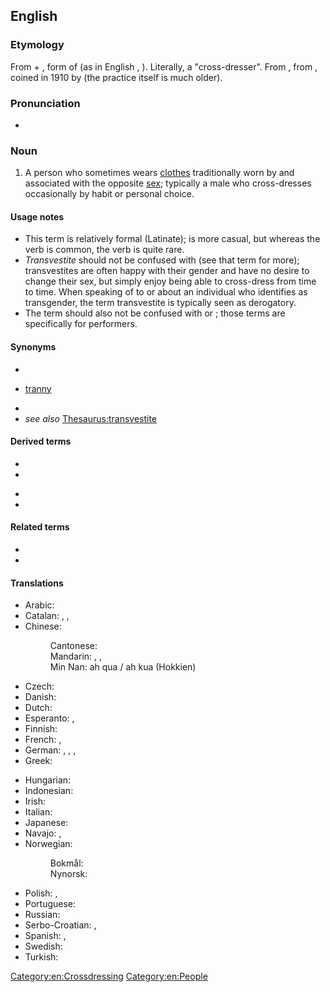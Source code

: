 ==English==
{{wikipedia}}

===Etymology===
From {{bor|en|la|trans}} + {{m|la|vestite}}, form of {{m|la|vestiō||I clothe, I dress}} (as in English {{m|en|vestment}}, {{m|en|vest}}). Literally, a "cross-dresser". From {{m|en|transvestitism}}, from {{bor|en|de|Transvestitismus}}, coined in 1910 by {{w|Magnus Hirschfeld}} (the practice itself is much older).

===Pronunciation===
* {{IPA|en|/tɹænzˈvɛstaɪt/}}

===Noun===
{{en-noun}}

# A person who sometimes wears [[clothes]] traditionally worn by and associated with the opposite [[sex]]; typically a male who cross-dresses occasionally by habit or personal choice.

====Usage notes====
* This term is relatively formal (Latinate); {{m|en|cross-dresser}} is more casual, but whereas the verb {{m|en|cross-dress}} is common, the verb {{m|en|transvest}} is quite rare.
* ''Transvestite'' should not be confused with {{m|en|transgender}} (see that term for more); transvestites are often happy with their gender and have no desire to change their sex, but simply enjoy being able to cross-dress from time to time. When speaking of to or about an individual who identifies as transgender, the term transvestite is typically seen as derogatory.
* The term should also not be confused with {{m|en|drag queen||person who performs femininity}} or {{m|en|drag king||person who performs masculinity}}; those terms are specifically for performers.

====Synonyms====
* {{l|en|cross-dresser}}
* {{qualifier|pejorative}} [[tranny]]
* {{l|en|TV}}
* ''see also'' [[Thesaurus:transvestite]]

====Derived terms====
{{der-top}}
* {{l|en|transvestic fetishism}}
* {{l|en|transvestic}}
{{der-mid}}
* {{l|en|transvestism}}
* {{l|en|transvestitism}}
{{der-bottom}}

====Related terms====
* {{l|en|transgender}}
* {{l|en|transsexual}}

====Translations====
{{trans-top-also|cross-dresser|cross-dresser}}
* Arabic: {{t+check|ar|خول}}
* Catalan: {{t+|ca|transvestit|m}}, {{t+|ca|transvestida|f}}, {{t+|ca|travestí|m|f}}
* Chinese:
*: Cantonese: {{t|yue|契第|tr=kai3 dai6}}
*: Mandarin: {{t|cmn|易裝癖|sc=Hani}}, {{t|cmn|易装癖|tr=yìzhūangpì|sc=Hani}}, {{t+|cmn|人妖|tr=rényāo|sc=Hani}}
*: Min Nan: ah qua / ah kua (Hokkien)
* Czech: {{t|cs|transvestita|m}}
* Danish: {{t|da|transvestit|c}}
* Dutch: {{t+|nl|travestiet|m}}
* Esperanto: {{t|eo|transvestulo}}, {{t|eo|transvestulino}} {{q|female}}
* Finnish: {{t+|fi|transvestiitti}}
* French: {{t+|fr|travesti|m}}, {{t+|fr|travelo|m}}
* German: {{t+|de|Transvestit|m}}, {{t+|de|Transvestitin|f}}, {{t+|de|Transe|f}}, {{t|de|Transi|m}}
* Greek: {{t+|el|τραβεστί|m|f}}
{{trans-mid}}
* Hungarian: {{t|hu|transzvesztita}}
* Indonesian: {{t+|id|banci}}
* Irish: {{t|ga|trasfheisteoir|m}}
* Italian: {{t+|it|travestito|m}}
* Japanese: {{t|ja|異性装者|tr=いせいそうしゃ, iseisōsha}}
* Navajo: {{t|nv|háádadiitʼįįhígíí}}, {{t|nv|łaʼinidílnééh}}
* Norwegian:
*: Bokmål: {{t|no|transvestitt|m}}
*: Nynorsk: {{t|nn|transvestitt|m}}
* Polish: {{t|pl|transwestyta|m}}, {{t|pl|transwestytka|f}}
* Portuguese: {{t+|pt|travesti|m|f}}
* Russian: {{t+|ru|трансвести́т|m}}
* Serbo-Croatian: {{t|sh|трансвестит|m|sc=Cyrl}}, {{t|sh|transvestit|m}}
* Spanish: {{t+|es|travesti|m|f}}, {{t+|es|transformista|m|f}} {{q|Venezuela}}
* Swedish: {{t+|sv|transvestit|c}}
* Turkish: {{t+|tr|travesti}}
{{trans-bottom}}

[[Category:en:Crossdressing]]
[[Category:en:People]]